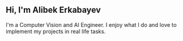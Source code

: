 ## Hi, I'm Alibek Erkabayev

I'm a Computer Vision and AI Engineer. I enjoy what I do and love to implement my projects in real life tasks.
